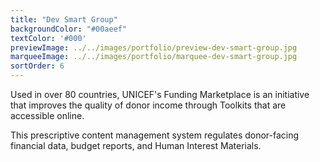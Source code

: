 ```yaml
---
title: "Dev Smart Group"
backgroundColor: "#00aeef"
textColor: '#000'
previewImage: ../../images/portfolio/preview-dev-smart-group.jpg
marqueeImage: ../../images/portfolio/marquee-dev-smart-group.jpg
sortOrder: 6
---
```


<IntroBlock>

Used in over 80 countries, UNICEF's Funding Marketplace is an initiative that improves the quality of donor income through Toolkits that are accessible online.

</IntroBlock>

<TextBlock>

This prescriptive content management system regulates donor-facing financial data, budget reports, and Human Interest Materials.

</TextBlock>
